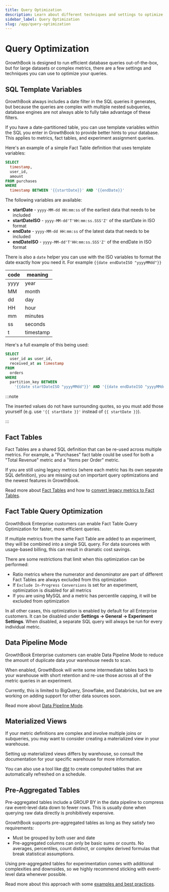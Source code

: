 ```yaml
---
title: Query Optimization
description: Learn about different techniques and settings to optimize SQL queries in GrowthBook
sidebar_label: Query Optimization
slug: /app/query-optimization
---
```


# Query Optimization

GrowthBook is designed to run efficient database queries out-of-the-box, but for large datasets or complex metrics, there are a few settings and techniques you can use to optimize your queries.

## SQL Template Variables

GrowthBook always includes a date filter in the SQL queries it generates, but because the queries are complex with multiple nested subqueries, database engines are not always able to fully take advantage of these filters.

If you have a date-partitioned table, you can use template variables within the SQL you enter in GrowthBook to provide better hints to your database. This applies to metrics, fact tables, and experiment assignment queries.

Here's an example of a simple Fact Table definition that uses template variables:

```sql
SELECT
  timestamp,
  user_id,
  amount
FROM purchases
WHERE
  timestamp BETWEEN '{{startDate}}' AND '{{endDate}}'
```

The following variables are available:

- **startDate** - `yyyy-MM-dd HH:mm:ss` of the earliest data that needs to be included
- **startDateISO** - `yyyy-MM-dd'T'HH:mm:ss.SSS'Z'` of the startDate in ISO format
- **endDate** - `yyyy-MM-dd HH:mm:ss` of the latest data that needs to be included
- **endDateISO** - `yyyy-MM-dd'T'HH:mm:ss.SSS'Z'` of the endDate in ISO format

There is also a `date` helper you can use with the ISO variables to format the date exactly how you need it. For example `{{date endDateISO "yyyyMMdd"}}`

| code | meaning   |
| ---- | --------- |
| yyyy | year      |
| MM   | month     |
| dd   | day       |
| HH   | hour      |
| mm   | minutes   |
| ss   | seconds   |
| t    | timestamp |

Here's a full example of this being used:

```sql
SELECT
  user_id as user_id,
  received_at as timestamp
FROM
  orders
WHERE
  partition_key BETWEEN
    '{{date startDateISO "yyyyMMdd"}}' AND '{{date endDateISO "yyyyMMdd"}}'
```

:::note

The inserted values do not have surrounding quotes, so you must add those yourself (e.g. use `'{{ startDate }}'` instead of `{{ startDate }}`).

:::

## Fact Tables

Fact Tables are a shared SQL definition that can be re-used across multiple metrics. For example, a "Purchases" fact table could be used for both a "Total Revenue" metric and a "Items per Order" metric.

If you are still using legacy metrics (where each metric has its own separate SQL definition), you are missing out on important query optimizations and the newest features in GrowthBook.

Read more about [Fact Tables](/app/metrics) and how to [convert legacy metrics to Fact Tables](/app/metrics/legacy#migrating-legacy-metrics-to-fact-tables).

## Fact Table Query Optimization

GrowthBook Enterprise customers can enable Fact Table Query Optimization for faster, more efficient queries.

If multiple metrics from the same Fact Table are added to an experiment, they will be combined into a single SQL query. For data sourcees with usage-based billing, this can result in dramatic cost savings.

There are some restrictions that limit when this optimization can be performed:

- Ratio metrics where the numerator and denominator are part of different Fact Tables are always excluded from this optimization
- If `Exclude In-Progress Conversions` is set for an experiment, optimization is disabled for all metrics
- If you are using MySQL and a metric has percentile capping, it will be excluded from optimization

In all other cases, this optimization is enabled by default for all Enterprise customers. It can be disabled under **Settings → General → Experiment Settings**. When disabled, a separate SQL query will always be run for every individual metric.

## Data Pipeline Mode

GrowthBook Enterprise customers can enable Data Pipeline Mode to reduce the amount of duplicate data your warehouse needs to scan.

When enabled, GrowthBook will write some intermediate tables back to your warehouse with short retention and re-use those across all of the metric queries in an experiment.

Currently, this is limited to BigQuery, Snowflake, and Databricks, but we are working on adding support for other data sources soon.

Read more about [Data Pipeline Mode](/app/data-pipeline).

## Materialized Views

If your metric definitions are complex and involve multiple joins or subqueries, you may want to consider creating a materialized view in your warehouse.

Setting up materialized views differs by warehouse, so consult the documentation for your specific warehouse for more information.

You can also use a tool like [dbt](https://www.getdbt.com/) to create computed tables that are automatically refreshed on a schedule.

## Pre-Aggregated Tables

Pre-aggregated tables include a GROUP BY in the data pipeline to compress raw event-level data down to fewer rows. This is usually done when querying raw data directly is prohibitively expensive.

GrowthBook supports pre-aggregated tables as long as they satisfy two requirements:

- Must be grouped by both user and date
- Pre-aggregated columns can only be basic sums or counts. No averages, percentiles, count distinct, or complex derived formulas that break statistical assumptions.

Using pre-aggregated tables for experimentation comes with additional complexities and downsides, so we highly recommend sticking with event-level data whenever possible.

Read more about this approach with some [examples and best practices](/app/metrics/examples#pre-aggregated-tables).
